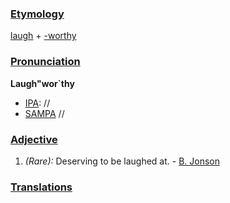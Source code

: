 ===[[Etymology]]===
[[laugh]] + [[-worthy]]
===[[Pronunciation]]===
'''Laugh"wor`thy'''
*[[IPA]]: //
*[[SAMPA]] //
===[[Adjective]]===
#''(Rare):'' Deserving to be laughed at. - [[B. Jonson]]
===[[Translations]]===